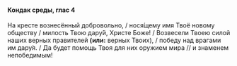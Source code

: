 #### Кондак среды, глас 4

На кресте вознесённый добровольно, / нося́щему имя Твоё новому обществу / милость Твою дару́й, Христе Боже! / Возвесели Твоею силой наших верных правителей **(или:** верных Твоих<R>)</R>, / победу над врагами им дару́я. / Да будет помощь Твоя для них оружием мира // и знаменем непобедимым!
